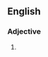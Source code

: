 {{also|softhearted}}

==English==

===Adjective===
{{en-adj}}

# {{alternative spelling of|softhearted|lang=en}}